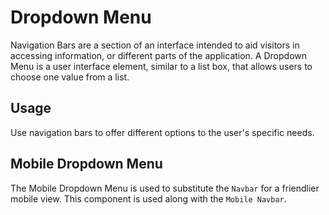 
<Meta title="Design System/Components/Dropdown"/>

# Dropdown Menu

Navigation Bars are a section of an interface intended to aid visitors in accessing information, or different parts of the application.
A Dropdown Menu is a user interface element, similar to a list box, that allows users to choose one value from a list.

## Usage

Use navigation bars to offer different options to the user's specific needs.

## Mobile Dropdown Menu

The Mobile Dropdown Menu is used to substitute the `Navbar` for a friendlier mobile view. This component is used along with the `Mobile Navbar`.

<Preview>
  <Story name="Mobile Dropdown Menu">
    <Dropdown showMenu={boolean("Show Menu", true)}  />
  </Story>
</Preview>